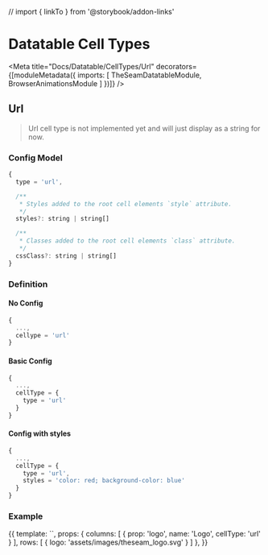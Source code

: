 // import { linkTo } from '@storybook/addon-links'



# Datatable Cell Types

<Meta title="Docs/Datatable/CellTypes/Url" decorators={[moduleMetadata({
  imports: [
    TheSeamDatatableModule,
    BrowserAnimationsModule
  ]
})]} />

## Url

> Url cell type is not implemented yet and will just display as a string for now.

### Config Model

```js
{
  type = 'url',

  /**
   * Styles added to the root cell elements `style` attribute.
   */
  styles?: string | string[]

  /**
   * Classes added to the root cell elements `class` attribute.
   */
  cssClass?: string | string[]
}
```

### Definition

#### No Config

```js
{
  ...,
  cellype = 'url'
}
```

#### Basic Config

```js
{
  ...,
  cellType = {
    type = 'url'
  }
}
```

#### Config with styles

```js
{
  ...,
  cellType = {
    type = 'url',
    styles = 'color: red; background-color: blue'
  }
}
```

### Example

<Preview>
  <Story name="Basic" height="150px">
    {{
      template: `<seam-datatable class="vw-100 vh-100" [columns]="columns" [rows]="rows"></seam-datatable>`,
      props: {
        columns: [
          { prop: 'logo', name: 'Logo', cellType: 'url' }
        ],
        rows: [
          { logo: 'assets/images/theseam_logo.svg' }
        ]
      },
    }}
  </Story>
</Preview>
